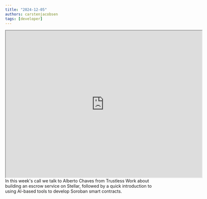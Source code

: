 ```yaml
---
title: "2024-12-05"
authors: carstenjacobsen
tags: [developer]
---
```


<iframe
  src="https://www.youtube.com/embed/UCYfq-RuQkY?si=MLvMMTM7MrvNw9oy"
  width="640"
  height="480"
  allow="autoplay"
></iframe>
<br />
In this week's call we talk to Alberto Chaves from Trustless Work about building an escrow service on Stellar, followed by a quick introduction to using AI-based tools to develop Soroban smart contracts.
